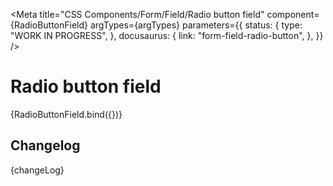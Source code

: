 
<Meta
  title="CSS Components/Form/Field/Radio button field"
  component={RadioButtonField}
  argTypes={argTypes}
  parameters={{
    status: {
      type: "WORK IN PROGRESS",
    },
    docusaurus: {
      link: "form-field-radio-button",
    },
  }}
/>

# Radio button field

<Canvas>
  <Story name="Radio button field" args={defaultArgs}>
    {RadioButtonField.bind({})}
  </Story>
</Canvas>

<ArgsTable story="Radio button field" />

## Changelog

<Description>{changeLog}</Description>
